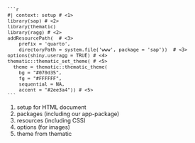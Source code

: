 
:::{style='font-size: 0.90em;'}

````verbatim
```r
#| context: setup # <1>
library(sap) # <2>
library(thematic)
library(ragg) # <2>
addResourcePath(  # <3>
    prefix = 'quarto',
    directoryPath = system.file('www', package = 'sap'))  # <3>
options(shiny.useragg = TRUE) # <4>
thematic::thematic_set_theme( # <5>
  theme = thematic::thematic_theme(
    bg = "#070d35", 
    fg = "#FFFFFF", 
    sequential = NA, 
    accent = "#2ee3a4")) # <5>
```
````
1. setup for HTML document
2. packages (including our app-package)
3. resources (including CSS)
4. options (for images) 
5. theme from thematic

:::